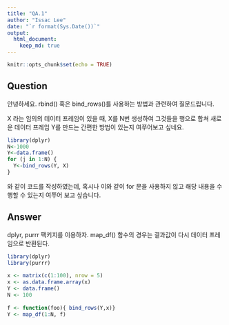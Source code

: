 ```yaml
---
title: "QA.1"
author: "Issac Lee"  
date: "`r format(Sys.Date())`"
output:  
  html_document:  
    keep_md: true 
---
```


```r
knitr::opts_chunk$set(echo = TRUE)
```

## Question
안녕하세요. rbind() 혹은 bind_rows()를 사용하는 방법과 관련하여 질문드립니다.

X 라는 임의의 데이터 프레임이 있을 때, X를 N번 생성하여 그것들을 행으로 합쳐 새로운 데이터 프레임 Y를 만드는 간편한 방법이 있는지 여쭈어보고 싶네요.


```r
library(dplyr)
N<-1000
Y<-data.frame()
for (j in 1:N) {
  Y<-bind_rows(Y, X)
}
```

와 같이 코드를 작성하였는데, 혹시나 이와 같이 for 문을 사용하지 않고 해당 내용을 수행할 수 있는지 여쭈어 보고 싶습니다.  

## Answer
dplyr, purrr 팩키지를 이용하자. map_df() 함수의 경우는 결과값이 다시 데이터 프레임으로 반환된다.

```r
library(dplyr)
library(purrr)
 
x <- matrix(c(1:100), nrow = 5)
x <- as.data.frame.array(x)
Y <- data.frame()
N <- 100
 
f <- function(foo){ bind_rows(Y,x)}
Y <- map_df(1:N, f)
```

